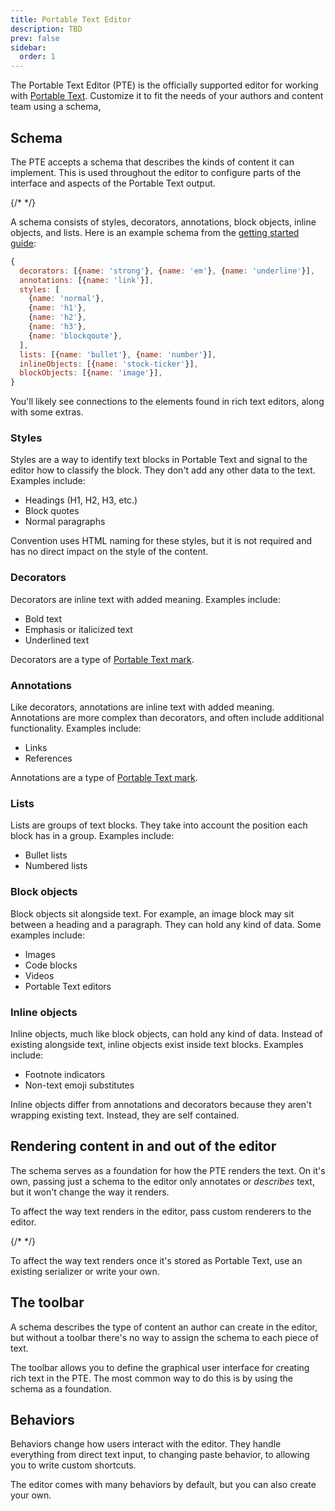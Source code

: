 ```yaml
---
title: Portable Text Editor
description: TBD
prev: false
sidebar:
  order: 1
---
```



The Portable Text Editor (PTE) is the officially supported editor for working with [Portable Text](https://github.com/portabletext/portabletext). Customize it to fit the needs of your authors and content team using a schema,

## Schema

The PTE accepts a schema that describes the kinds of content it can implement. This is used throughout the editor to configure parts of the interface and aspects of the Portable Text output.

{/* <!-- Add some note in here about how the PTE schema differs from a Sanity schema --> */}

A schema consists of styles, decorators, annotations, block objects, inline objects, and lists. Here is an example schema from the [getting started guide](/getting-started/):

```js
{
  decorators: [{name: 'strong'}, {name: 'em'}, {name: 'underline'}],
  annotations: [{name: 'link'}],
  styles: [
    {name: 'normal'},
    {name: 'h1'},
    {name: 'h2'},
    {name: 'h3'},
    {name: 'blockqoute'},
  ],
  lists: [{name: 'bullet'}, {name: 'number'}],
  inlineObjects: [{name: 'stock-ticker'}],
  blockObjects: [{name: 'image'}],
}
```

You'll likely see connections to the elements found in rich text editors, along with some extras.

### Styles

Styles are a way to identify text blocks in Portable Text and signal to the editor how to classify the block. They don't add any other data to the text. Examples include:

- Headings (H1, H2, H3, etc.)
- Block quotes
- Normal paragraphs

Convention uses HTML naming for these styles, but it is not required and has no direct impact on the style of the content.

### Decorators

Decorators are inline text with added meaning. Examples include:

- Bold text
- Emphasis or italicized text
- Underlined text

Decorators are a type of [Portable Text mark](https://github.com/portabletext/portabletext?tab=readme-ov-file#markdefs-array).

### Annotations

Like decorators, annotations are inline text with added meaning. Annotations are more complex than decorators, and often include additional functionality. Examples include:

- Links
- References

Annotations are a type of [Portable Text mark](https://github.com/portabletext/portabletext?tab=readme-ov-file#markdefs-array).

### Lists

Lists are groups of text blocks. They take into account the position each block has in a group. Examples include:

- Bullet lists
- Numbered lists

### Block objects

Block objects sit alongside text. For example, an image block may sit between a heading and a paragraph. They can hold any kind of data. Some examples include:

- Images
- Code blocks
- Videos
- Portable Text editors

### Inline objects

Inline objects, much like block objects, can hold any kind of data. Instead of existing alongside text, inline objects exist inside text blocks. Examples include:

- Footnote indicators
- Non-text emoji substitutes

Inline objects differ from annotations and decorators because they aren't wrapping existing text. Instead, they are self contained.

## Rendering content in and out of the editor

The schema serves as a foundation for how the PTE renders the text. On it's own, passing just a schema to the editor only annotates or _describes_ text, but it won't change the way it renders.

To affect the way text renders in the editor, pass custom renderers to the editor.

{/* <!-- Link block to render guide --> */}

<LinkCard
  title="Customize how elements render"
  description="Custom renderers let you style schema elements in the PTE."
  href="/guides/custom-rendering/"
/>

To affect the way text renders once it's stored as Portable Text, use an existing serializer or write your own.

<LinkCard
  title="Integrations"
  description="Serializers render Portable Text to common formats."
  href="/integrations/serializers/"
/>

## The toolbar

A schema describes the type of content an author can create in the editor, but without a toolbar there's no way to assign the schema to each piece of text.

The toolbar allows you to define the graphical user interface for creating rich text in the PTE. The most common way to do this is by using the schema as a foundation.

<LinkCard
  title="Customize the toolbar"
  description="Create a toolbar to enable authors to customize text."
  href="/guides/customize-toolbar/"
/>

## Behaviors

Behaviors change how users interact with the editor. They handle everything from direct text input, to changing paste behavior, to allowing you to write custom shortcuts.

The editor comes with many behaviors by default, but you can also create your own.

<CardGrid>
  <LinkCard title="Learn more about behaviors" href="/concepts/behavior/" />
  <LinkCard title="Create your own behavior" href="/guides/create-behavior/" />
</CardGrid>
